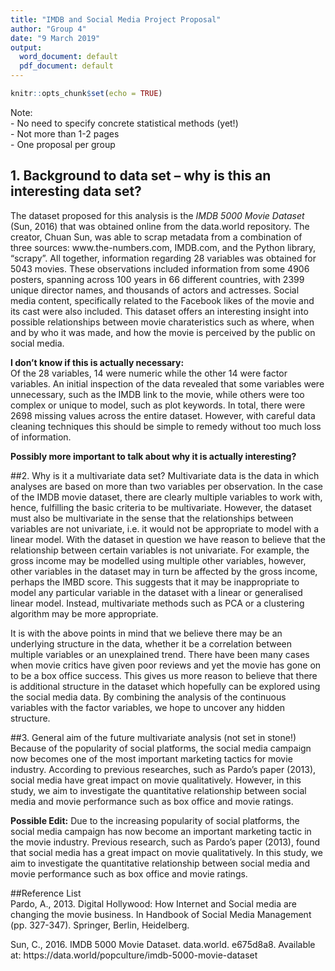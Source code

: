```yaml
---
title: "IMDB and Social Media Project Proposal"
author: "Group 4"
date: "9 March 2019"
output:
  word_document: default
  pdf_document: default
---
```

  
```r
knitr::opts_chunk$set(echo = TRUE)
```

Note:  
- No need to specify concrete statistical methods (yet!)  
- Not more than 1-2 pages  
- One proposal per group

## 1.	Background to data set – why is this an interesting data set?
The dataset proposed for this analysis is the *IMDB 5000 Movie Dataset* (Sun, 2016) that was obtained online from the data.world repository. The creator, Chuan Sun, was able to scrap metadata from a combination of three sources: www.the-numbers.com, IMDB.com, and the Python library, "scrapy". All together, information regarding 28 variables was obtained for 5043 movies. These observations included information from some 4906 posters, spanning across 100 years in 66 different countries, with 2399 unique director names, and thousands of actors and actresses. Social media content, specifically related to the Facebook likes of the movie and its cast were also included. This dataset offers an interesting insight into possible relationships between movie charateristics such as where, when and by who it was made, and how the movie is perceived by the public on social media.

**I don't know if this is actually necessary:**  
Of the 28 variables, 14 were numeric while the other 14 were factor variables. An initial inspection of the data revealed that some variables were unnecessary, such as the IMDB link to the movie, while others were too complex or unique to model, such as plot keywords. In total, there were 2698 missing values across the entire dataset. However, with careful data cleaning techniques this should be simple to remedy without too much loss of information.

**Possibly more important to talk about why it is actually interesting?**


##2.	Why is it a multivariate data set?
Multivariate data is the data in which analyses are based on more than two variables per observation. In the case of the IMDB movie dataset, there are clearly multiple variables to work with, hence, fulfilling the basic criteria to be multivariate. However, the dataset must also be multivariate in the sense that the relationships between variables are not univariate, i.e. it would not be appropriate to model with a linear model.  With the dataset in question we have reason to believe that the relationship between certain variables is not univariate. For example, the gross income may be modelled using multiple other variables, however, other variables in the dataset may in turn be affected by the gross income, perhaps the IMBD score. This suggests that it may be inappropriate to model any particular variable in the dataset with a linear or generalised linear model. Instead, multivariate methods such as PCA or a clustering algorithm may be more appropriate. 

It is with the above points in mind that we believe there may be an underlying structure in the data, whether it be a correlation between multiple variables or an unexplained trend. There have been many cases when movie critics have given poor reviews and yet the movie has gone on to be a box office success. This gives us more reason to believe that there is additional structure in the dataset which hopefully can be explored using the social media data. By combining the analysis of the continuous variables with the factor variables, we hope to uncover any hidden structure.

##3.	General aim of the future multivariate analysis (not set in stone!)
Because of the popularity of social platforms, the social media campaign now becomes one of the most important marketing tactics for movie industry. According to previous researches, such as Pardo’s paper (2013), social media have great impact on movie qualitatively. However, in this study, we aim to investigate the quantitative relationship between social media and movie performance such as box office and movie ratings.

**Possible Edit:**
Due to the increasing popularity of social platforms, the social media campaign has now become an important marketing tactic in the movie industry. Previous research, such as Pardo’s paper (2013), found that social media has a great impact on movie qualitatively. In this study, we aim to investigate the quantitative relationship between social media and movie performance such as box office and movie ratings.

##Reference List  
Pardo, A., 2013. Digital Hollywood: How Internet and Social media are changing the movie business. In Handbook of Social Media Management (pp. 327-347). Springer, Berlin, Heidelberg.

Sun, C., 2016. IMDB 5000 Movie Dataset. data.world. e675d8a8. Available at: https://data.world/popculture/imdb-5000-movie-dataset


